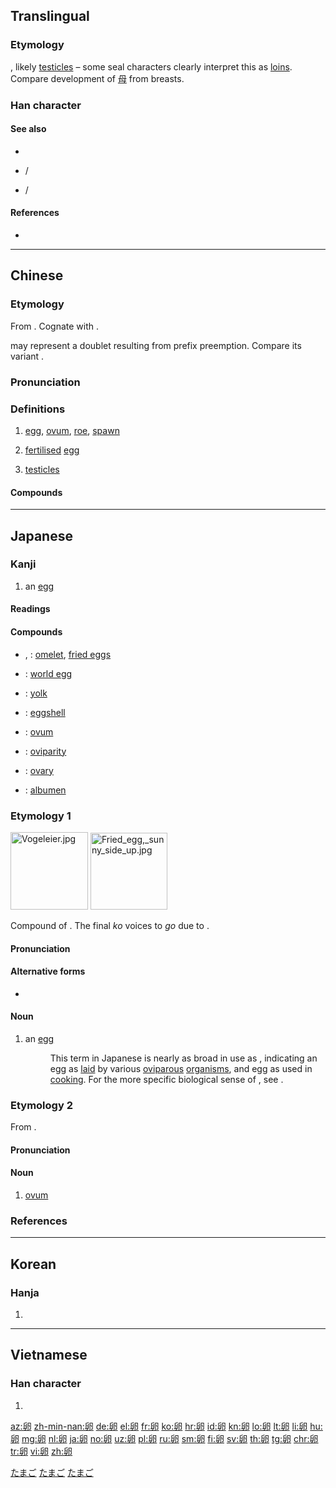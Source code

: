 {{also|卯|卬}}
==Translingual==

===Etymology===
{{liushu|i}}, likely [[testicle]]s – some seal characters clearly interpret this as [[loins]]. Compare development of [[母]] from breasts.

===Han character===
{{Han char|rn=26|rad=卩|as=05|sn=7|four=77720|canj=HHSLI|ids=⿰𠂑卪}}

====See also====
* {{l|mul|sc=Hani|蛋}}
* {{l|mul|sc=Hani|鮞}}/{{l|mul|sc=Hani|鲕}}
* {{l|mul|sc=Hani|鯤}}/{{l|mul|sc=Hani|鲲}}

====References====
* {{Han ref|kx=0159.200|dkj=02857|dj=0365.010|hdz=10313.040|uh=5375|ud=21365|bh=A75A|bd=42842}}

----

==Chinese==
{{zh-forms}}

===Etymology===
From {{inh|zh|sit-pro|*s-row||egg, nit}}. Cognate with {{cog|bo|སྲོ་མ||egg of a louse, nit, small bubble}}.

{{zh-m|*鯤}} may represent a doublet resulting from prefix preemption. Compare its variant {{zh-l|𡖉}}.

===Pronunciation===
{{zh-pron
|m=luǎn
|c=leon5,leon5-2
|h=pfs=lón
|md=lâung/luāng
|md_note=lâung - colloquial; luāng - literary
|mn=nn̄g/loán
|mn_note=nn̄g - vernacular, loán - literary
|w=3loe,3lu
|mc=y
|oc=y
|ma=
|cat=n
}}

===Definitions===
{{zh-hanzi}}

# [[egg]], [[ovum]], [[roe]], [[spawn]]
# {{lb|zh|entomology}} [[fertilised]] [[egg]]
# {{lb|zh|regional}} [[testicles]]

====Compounds====
{{zh-der|卵圓|卵圓形|卵圓窗|卵翼|卵用雞|卵生|卵白|卵子|卵胎生|卵細胞|卵巢|卵巢窩|卵塊|卵形|卵模|卵母細胞|卵泡|卵石|卵磷脂|卵精巢|卵裂|卵黃|卵黃囊|卵黃管|卵黃腺|事危累卵|危如累卵|受精卵|同卵|排卵|產卵|異卵|卵胎生}}

----

==Japanese==
{{wikipedia|lang=ja}}
{{wikipedia|Egg}}

===Kanji===
{{ja-kanji|grade=6|rs=卩05}}

# an [[egg]]

====Readings====
{{ja-readings
|goon=[[らん]] (ran)
|kanon=[[らん]] (ran)
|kun=[[たまご]] (tamago)
}}

====Compounds====
{{der-top|Compounds}}
* {{ja-r|卵焼|たまごやき}}, {{ja-r|卵焼き|たまごやき}}: [[omelet]], [[fried eggs]]
* {{ja-r|梵卵|ぼんらん}}: [[world egg]]
* {{ja-r|卵黄|らんおう}}: [[yolk]]
* {{ja-r|卵殻|らんかく}}: [[eggshell]]
* {{ja-r|卵子|らんし}}: [[ovum]]
* {{ja-r|卵生|らんせい}}: [[oviparity]]
* {{ja-r|卵巣|らんそう}}: [[ovary]]
* {{ja-r|卵白|らんぱく}}: [[albumen]]
{{der-bottom}}

===Etymology 1===
{{ja-kanjitab|たまご|yomi=k}}
<div class="thumb tright">
<div class="thumbinner" style="width: 252px;">[[File:Vogeleier.jpg|124px]] [[File:Fried_egg,_sunny_side_up.jpg|123px]] <div class="thumbcaption">{{lang|ja|卵}}</div></div></div>
Compound of {{compound|lang=ja|sort=たまご|玉|tr1=tama|t1=ball|子|tr2=ko|t2=child, small thing}}. The final ''ko'' voices to ''go'' due to {{rendaku|たまご}}.

====Pronunciation====
{{ja-pron|yomi=k|たまご|acc=2|acc_ref=DJR,NHK|acc2=0|acc2_ref=DJR,NHK}}

====Alternative forms====
* {{l|ja|玉子}}

====Noun====
{{ja-noun|たまご}}

# an [[egg]]
#: This term in Japanese is nearly as broad in use as {{etyl|en|-}} {{m|en|egg}}, indicating an egg as [[lay|laid]] by various [[oviparous]] [[organism]]s, and egg as used in [[cooking]]. For the more specific biological sense of {{m|en|ovum}}, see {{l|ja|卵子|tr=''ranshi''}}.

===Etymology 2===
{{ja-kanjitab|らん|yomi=o}}
From {{etyl|ltc|ja|sort=らん}} {{m|zh|卵|tr=lwan<sup>X</sup>}}.

====Pronunciation====
{{ja-pron|yomi=o|らん|acc=1|acc_ref=DJR,NHK}}

====Noun====
{{ja-noun|らん}}

# [[ovum]]

===References===
<references/>

[[Category:ja:Eggs|たまご]]
[[Category:ja:Foods|たまご]]
[[Category:1000 Japanese basic words|たまご]]

----

==Korean==

===Hanja===
{{ko-hanja|hangeul=란|rv=ran|mr=ran}}

# {{defn|lang=ko|sort=卩05}}

----

==Vietnamese==

===Han character===
{{vi-hantu|[[noãn]]|rs=卩05}}

# {{defn|lang=vi|sort=卩05}}

[[az:卵]]
[[zh-min-nan:卵]]
[[de:卵]]
[[el:卵]]
[[fr:卵]]
[[ko:卵]]
[[hr:卵]]
[[id:卵]]
[[kn:卵]]
[[lo:卵]]
[[lt:卵]]
[[li:卵]]
[[hu:卵]]
[[mg:卵]]
[[nl:卵]]
[[ja:卵]]
[[no:卵]]
[[uz:卵]]
[[pl:卵]]
[[ru:卵]]
[[sm:卵]]
[[fi:卵]]
[[sv:卵]]
[[th:卵]]
[[tg:卵]]
[[chr:卵]]
[[tr:卵]]
[[vi:卵]]
[[zh:卵]]